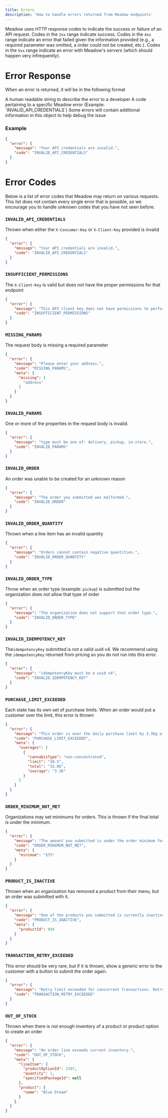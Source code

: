 ```yaml
---
title: Errors
description: 'How to handle errors returned from Meadow endpoints'
---
```


Meadow uses  HTTP response codes to indicate the success or failure of an API request. Codes in the `2xx` range indicate success. Codes in the `4xx` range indicate an error that failed given the information provided (e.g., a required parameter was omitted, a order could not be created, etc.). Codes in the `5xx` range indicate an error with Meadow's servers (which should happen very infrequently).

# Error Response

When an error is returned, it will be in the following format

<ResponseField name="message" type="string">
  A human readable string to describe the error to a developer
</ResponseField>

<ResponseField name="code" type="string">
  A code pertaining to a specific Meadow error (Example: `INVALID_API_CREDENTIALS`)
</ResponseField>

<ResponseField name="meta" type="object">
  Some errors will contain additional information in this object to help debug the issue
</ResponseField>

### Example

```json
{
  "error": {
    "message": "Your API credentials are invalid.",
    "code": "INVALID_API_CREDENTIALS"
  }
}
```

# Error Codes

Below is a list of error codes that Meadow may return on various requests. This list does not contain every single error that is possible, so we encourage you to handle unknown codes that you have not seen before.

### `INVALID_API_CREDENTIALS`
Thrown when either the `X-Consumer-Key` or `X-Client-Key` provided is invalid
```json
{
  "error": {
    "message": "Your API credentials are invalid.",
    "code": "INVALID_API_CREDENTIALS"
  }
}
```

### `INSUFFICIENT_PERMISSIONS`
The `X-Client-Key` is valid but does not have the proper permissions for that endpoint
```json
{
  "error": {
    "message": "This API client key does not have permissions to perform this request.",
    "code": "INSUFFICIENT_PERMISSIONS"
  }
}
```

### `MISSING_PARAMS`
The request body is missing a required parameter
```json
{
  "error": {
    "message": "Please enter your address.",
    "code": "MISSING_PARAMS",
    "meta": {
      "missing": [
        "address"
      ]
    }
  }
}
```

### `INVALID_PARAMS`
One or more of the properties in the request body is invalid.
```json
{
  "error": {
    "message": "type must be one of: delivery, pickup, in-store.",
    "code": "INVALID_PARAMS"
  }
}
```

### `INVALID_ORDER`
An order was unable to be created for an unknown reason
```json
{
  "error": {
    "message": "The order you submitted was malformed.",
    "code": "INVALID_ORDER"
  }
}
```

### `INVALID_ORDER_QUANTITY`
Thrown when a line item has an invalid quantity
```json
{
  "error": {
    "message": "Orders cannot contain negative quantities.",
    "code": "INVALID_ORDER_QUANTITY"
  }
}
```

### `INVALID_ORDER_TYPE`
Throw when an order type (example: `pickup`) is submitted but the organization does not allow that type of order
```json
{
  "error": {
    "message": "The organization does not support that order type.",
    "code": "INVALID_ORDER_TYPE"
  }
}
```

### `INVALID_IDEMPOTENCY_KEY`
The`idempotencyKey` submitted is not a valid uuid v4. We recommend using the `idempotencyKey` returned from pricing so you do not run into this error.
```json
{
  "error": {
    "message": "idempotencyKey must be a uuid v4",
    "code": "INVALID_IDEMPOTENCY_KEY"
  }
}
```

### `PURCHASE_LIMIT_EXCEEDED`
Each state has its own set of purchase limits. When an order would put a customer over the limit, this error is thrown
```json
{
  "error": {
    "message": "This order is over the daily purchase limit by 3.36g of non-concentrated cannabis (flowers).",
    "code": "PURCHASE_LIMIT_EXCEEDED",
    "meta": {
      "overages": [
        {
          "cannabisType": "non-concentrated",
          "limit": "28.5",
          "total": "31.86",
          "overage": "3.36"
        }
      ]
    }
  }
}
```

### `ORDER_MINIMUM_NOT_MET`
Organizations may set minimums for orders. This is thrown if the final total is under the minimum.
```json
{
  "error": {
    "message": "The amount you submitted is under the order minimum for this organization.",
    "code": "ORDER_MINIMUM_NOT_MET",
    "meta": {
      "minimum": "$75"
    }
  }
}
```

### `PRODUCT_IS_INACTIVE`
Thrown when an organization has removed a product from their menu, but an order was submitted with it.
```json
{
  "error": {
    "message": "One of the products you submitted is currently inactive.",
    "code": "PRODUCT_IS_INACTIVE",
    "meta": {
      "productId": 994
    }
  }
}
```

### `TRANSACTION_RETRY_EXCEEDED`
This error should be very rare, but if it is thrown, show a generic error to the customer with a button to submit the order again.
```json
{
  "error": {
    "message": "Retry limit exceeded for concurrent transactions. Retry the request.",
    "code": "TRANSACTION_RETRY_EXCEEDED"
  }
}
```

### `OUT_OF_STOCK`
Thrown when there is not enough inventory of a product or product option to create an order
```json
{
  "error": {
    "message": "An order line exceeds current inventory.",
    "code": "OUT_OF_STOCK",
    "meta": {
      "lineItem": {
        "productOptionId": 2307,
        "quantity": 1,
        "specifiedPackageId": null
      },
      "product": {
        "name": "Blue Dream"
      }
    }
  }
}
```
